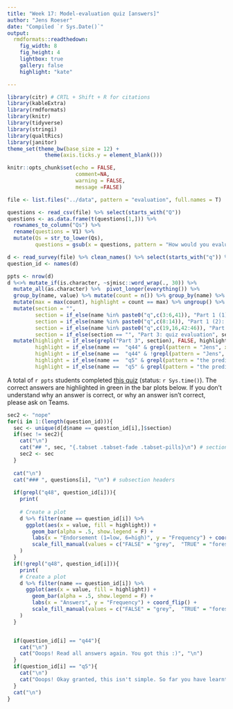 ```yaml
---
title: "Week 17: Model-evaluation quiz [answers]"
author: "Jens Roeser"
date: "Compiled `r Sys.Date()`"
output:
  rmdformats::readthedown:
    fig_width: 8
    fig_height: 4
    lightbox: true
    gallery: false
    highlight: "kate"

---
```



```r
library(citr) # CRTL + Shift + R for citations
library(kableExtra)
library(rmdformats)
library(knitr)
library(tidyverse)
library(stringi)
library(qualtRics)
library(janitor)
theme_set(theme_bw(base_size = 12) + 
            theme(axis.ticks.y = element_blank()))
```

```r
knitr::opts_chunk$set(echo = FALSE,
                      comment=NA, 
                      warning = FALSE,
                      message =FALSE)

```


```r
file <- list.files("../data", pattern = "evaluation", full.names = T)

questions <- read_csv(file) %>% select(starts_with("Q")) 
questions <- as.data.frame(t(questions[1,])) %>%
  rownames_to_column("Qs") %>%
  rename(questions = V1) %>%
  mutate(Qs = str_to_lower(Qs),
         questions = gsub(x = questions, pattern = "How would you evaluate the quiz (more stars indicates endorsement)? - ", replacement = "", fixed = TRUE)) %>% pull(questions)

d <- read_survey(file) %>% clean_names() %>% select(starts_with("q")) %>% drop_na() 
question_id <- names(d)

ppts <- nrow(d)
d %<>% mutate_if(is.character, ~sjmisc::word_wrap(., 30)) %>%
  mutate_all(as.character) %>%  pivot_longer(everything()) %>%
  group_by(name, value) %>% mutate(count = n()) %>% group_by(name) %>%
  mutate(max = max(count), highlight = count == max) %>% ungroup() %>%
  mutate(section = "",
         section = if_else(name %in% paste0("q",c(3:6,41)), "Part 1 (1): assumptions and statistical modelling", section),
         section = if_else(name %in% paste0("q",c(8:14)), "Part 1 (2): residuals and normality", section),
         section = if_else(name %in% paste0("q",c(19,16,42:46)), "Part 2: independence of residuals", section),
         section = if_else(section == "", "Part 3: quiz evaluation", section )) %>% arrange(section,name) %>%
  mutate(highlight = if_else(grepl("Part 3", section), FALSE, highlight),
         highlight = if_else(name ==  "q44" & grepl(pattern = "Jens", x = value), TRUE, highlight),
         highlight = if_else(name ==  "q44" & !grepl(pattern = "Jens", x = value), FALSE, highlight),
         highlight = if_else(name ==  "q5" & grepl(pattern = "the predictor variable is categorical", x = value), FALSE, highlight),
         highlight = if_else(name ==  "q5" & grepl(pattern = "the predictor variable is categorical", x = value), FALSE, highlight))

```

A total of `r ppts` students completed [this quiz](https://ntupsychology.eu.qualtrics.com/jfe/form/SV_dmtBg1o0LfbVfFk) (status: `r Sys.time()`). The correct answers are highlighted in green in the bar plots below. If you don't understand why an answer is correct, or why an answer isn't correct, please ask on Teams. 


```r
sec2 <- "nope"
for(i in 1:(length(question_id))){
  sec <- unique(d[d$name == question_id[i],]$section)
  if(sec != sec2){
    cat("\n") 
    cat("## ", sec, "{.tabset .tabset-fade .tabset-pills}\n") # section headers with buttons for subsections
    sec2 <- sec
  }
  
  cat("\n") 
  cat("### ", questions[i], "\n") # subsection headers
  
  if(grepl("q48", question_id[i])){
    print(
      
    # Create a plot
    d %>% filter(name == question_id[i]) %>%
      ggplot(aes(x = value, fill = highlight)) +
        geom_bar(alpha = .5, show.legend = F) +
        labs(x = "Endorsement (1=low, 6=high)", y = "Frequency") + coord_flip() +
        scale_fill_manual(values = c("FALSE" = "grey",  "TRUE" = "forestgreen"))
    )
  }
  if(!grepl("q48", question_id[i])){
    print(
    # Create a plot
    d %>% filter(name == question_id[i]) %>%
      ggplot(aes(x = value, fill = highlight)) +
        geom_bar(alpha = .5, show.legend = F) +
        labs(x = "Answers", y = "Frequency") + coord_flip() +
        scale_fill_manual(values = c("FALSE" = "grey",  "TRUE" = "forestgreen"))
    )
  }


  if(question_id[i] == "q44"){
    cat("\n") 
    cat("Ooops! Read all answers again. You got this :)", "\n") 
  }  
  if(question_id[i] == "q5"){
    cat("\n") 
    cat("Ooops! Okay granted, this isn't simple. So far you have learnt linear models with continuous outcome variables (we will cover linear models with non-continous outcome variables next year). ANOVAs and *t*-test have categorical predictor variables which you called groups or conditions. Those are categories (= categorical). In the lecture (and in the workshop week 18) I demoned how to fit linear models with categorical predictors akin to *t*-tests and ANOVAs.", "\n")
  }  
  cat("\n")
}
```